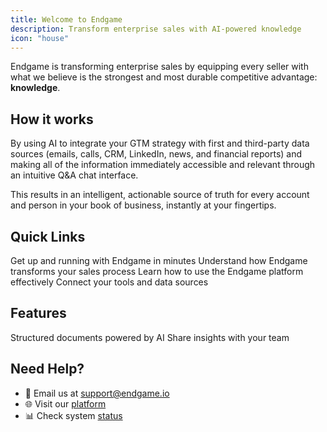 ```yaml
---
title: Welcome to Endgame
description: Transform enterprise sales with AI-powered knowledge
icon: "house"
---
```


Endgame is transforming enterprise sales by equipping every seller with what we believe is the strongest and most durable competitive advantage: **knowledge**. 

## How it works

By using AI to integrate your GTM strategy with first and third-party data sources (emails, calls, CRM, LinkedIn, news, and financial reports) and making all of the information immediately accessible and relevant through an intuitive Q&A chat interface. 

This results in an intelligent, actionable source of truth for every account and person in your book of business, instantly at your fingertips.

## Quick Links

<CardGroup cols={2}>
  <Card
    title="Getting Started"
    icon="rocket"
    href="/getting-started"
  >
    Get up and running with Endgame in minutes
  </Card>
  <Card
    title="Core Concepts"
    icon="lightbulb"
    href="/core-concepts"
  >
    Understand how Endgame transforms your sales process
  </Card>
  <Card
    title="Navigate Endgame"
    icon="compass"
    href="/navigating-endgame"
  >
    Learn how to use the Endgame platform effectively
  </Card>
  <Card
    title="Integrations"
    icon="plug"
    href="/integrations/salesforce"
  >
    Connect your tools and data sources
  </Card>
</CardGroup>

## Features

<CardGroup cols={2}>
  <Card
    title="Templates"
    icon="file-lines"
    href="/features/templates"
  >
    Structured documents powered by AI
  </Card>
  <Card
    title="Publishing & Artifacts"
    icon="share"
    href="/features/publishing-artifacts"
  >
    Share insights with your team
  </Card>
</CardGroup>

## Need Help?

- 📧 Email us at [support@endgame.io](mailto:support@endgame.io)
- 🌐 Visit our [platform](https://end-p1.endgame.io/)
- 📊 Check system [status](https://status.endgame.io)